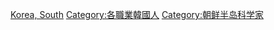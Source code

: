 {{Catnav|頁面分類|各種主題的頁面分類|按國家分類|各國人物|韓國人}}
{{Catnav|頁面分類|各種主題的頁面分類|按國家分類|各國人物|各國科學家}}
{{Catnav|頁面分類|人类社会|人物|各國人物|韓國人}}
{{Catnav|頁面分類|人类社会|人物|各國人物|各國科學家}}
{{Catnav|頁面分類|人物|各國人物|韓國人}}
{{Catnav|頁面分類|人物|各國人物|朝鮮人|韓國人}}
{{Catnav|頁面分類|人物|各國人物|各國科學家}}
{{Catnav|頁面分類|人物|各職業人物|科学家|各國科學家}}
{{Commons category|Scientists from South Korea}}

[[Category:各國科學家|Korea, South]]
[[Category:各職業韓國人|Category:各職業韓國人]]
[[Category:朝鲜半岛科学家|Category:朝鲜半岛科学家]]